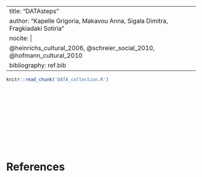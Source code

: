 
--- 
title: "DATAsteps"
author: "Kapelle Grigoria, Makavou Anna, Sigala Dimitra, Fragkiadaki Sotiria"
nocite: |
  @heinrichs_cultural_2006, @schreier_social_2010, @hofmann_cultural_2010
bibliography: ref.bib
---

```r
knitr::read_chunk('DATA_collection.R')
```


```r
```


```r
```


```r
```


```r
```


```r
```


```r
```


```r
```


```r
```


```r
```


```r
```


```r
```


```r
```

# References
